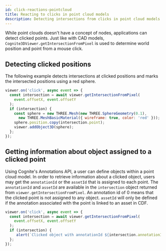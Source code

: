 ```yaml
---
id: click-reactions-pointcloud
title: Reacting to clicks in point cloud models
description: Detecting intersections from clicks in point cloud models
---
```


While point clouds doesn't have a concept of nodes, applications can detect clicked points. Just like with
CAD models, `Cognite3DViewer.getIntersectionFromPixel` is used to determine world position and point from
a mouse click.


<DemoWrapper modelType="pointcloud" />

## Detecting clicked positions

The following example detects intersections at clicked positions and marks the intersected positions
using a red sphere.

```js runnable
viewer.on('click', async event => {
  const intersection = await viewer.getIntersectionFromPixel(
    event.offsetX, event.offsetY
  );
  if (intersection) {
    const sphere = new THREE.Mesh(new THREE.SphereGeometry(0.1),
      new THREE.MeshBasicMaterial({ wireframe: true, color: 'red' }));
    sphere.position.copy(intersection.point);
    viewer.addObject3D(sphere);
  };
});
```

## Getting information about object assigned to a clicked point
Using Cognite's Annotations API, a user can define objects within a point cloud model.
In order to retrieve information about a clicked object, users may get the `annotationId` or the `assetId` that is assigned to each point.
The `annotationId` and `assetId` are available in the `intersection` object returned from `viewer.getIntersectionFromPixel`.
An annotation id of 0 means that the clicked point is not assigned to any object. `assetId` will only be defined if the annotation associated with the point is linked to an asset in CDF.

```js runnable
viewer.on('click', async event => {
  const intersection = await viewer.getIntersectionFromPixel(
    event.offsetX, event.offsetY
  );
  if (intersection) {
     alert(`Clicked object with annotationId ${intersection.annotationId} and assetId ${intersection.assetId}`);
  };
});
```
